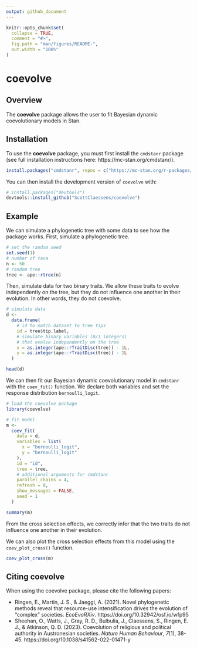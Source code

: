 ```yaml
---
output: github_document
---
```


<!-- README.md is generated from README.Rmd. Please edit that file -->

```r
knitr::opts_chunk$set(
  collapse = TRUE,
  comment = "#>",
  fig.path = "man/figures/README-",
  out.width = "100%"
)
```

# coevolve

<!-- badges: start -->
<!-- badges: end -->

## Overview

The **coevolve** package allows the user to fit Bayesian dynamic coevolutionary models in Stan.

## Installation

To use the **coevolve** package, you must first install the `cmdstanr` package (see full installation instructions here: https://mc-stan.org/cmdstanr/).

```r
install.packages("cmdstanr", repos = c("https://mc-stan.org/r-packages/", getOption("repos")))
```

You can then install the development version of `coevolve` with:

```r
# install.packages("devtools")
devtools::install_github("ScottClaessens/coevolve")
```

## Example

We can simulate a phylogenetic tree with some data to see how the package works. First, simulate a phylogenetic tree.

```r
# set the random seed
set.seed(1)
# number of taxa
n <- 50
# random tree
tree <- ape::rtree(n)
```

Then, simulate data for two binary traits. We allow these traits to evolve independently on the tree, but they do not influence one another in their evolution. In other words, they do not coevolve.

```r
# simulate data
d <- 
  data.frame(
    # id to match dataset to tree tips
    id = tree$tip.label,
    # simulate binary variables (0/1 integers)
    # that evolve independently on the tree
    x = as.integer(ape::rTraitDisc(tree)) - 1L,
    y = as.integer(ape::rTraitDisc(tree)) - 1L
  )

head(d)
```

We can then fit our Bayesian dynamic coevolutionary model in `cmdstanr` with the `coev_fit()` function. We declare both variables and set the response distribution `bernoulli_logit`.

```r
# load the coevolve package
library(coevolve)

# fit model
m <-
  coev_fit(
    data = d,
    variables = list(
      x = "bernoulli_logit",
      y = "bernoulli_logit"
    ),
    id = "id",
    tree = tree,
    # additional arguments for cmdstanr
    parallel_chains = 4,
    refresh = 0,
    show_messages = FALSE,
    seed = 1
  )

summary(m)
```

From the cross selection effects, we correctly infer that the two traits do not influence one another in their evolution.

We can also plot the cross selection effects from this model using the `coev_plot_cross()` function.

```r
coev_plot_cross(m)
```

## Citing coevolve

When using the coevolve package, please cite the following papers:

- Ringen, E., Martin, J. S., & Jaeggi, A. (2021). Novel phylogenetic methods reveal that resource-use intensification drives the evolution of "complex" societies. _EcoEvoRXiv_. https://doi.org/10.32942/osf.io/wfp95
- Sheehan, O., Watts, J., Gray, R. D., Bulbulia, J., Claessens, S., Ringen, E. J., & Atkinson, Q. D. (2023). Coevolution of religious and political authority in Austronesian societies. _Nature Human Behaviour_, _7_(1), 38-45. https://doi.org/10.1038/s41562-022-01471-y
